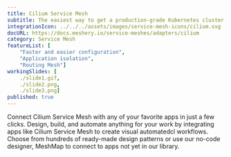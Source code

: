 ```yaml
---
title: Cilium Service Mesh
subtitle: The easiest way to get a production-grade Kubernetes cluster up and running
integrationIcon: ../../../assets/images/service-mesh-icons/cilium.svg
docURL: https://docs.meshery.io/service-meshes/adapters/cilium
category: Service Mesh
featureList: [
    "Faster and easier configuration",
    "Application isolation",
    "Routing Mesh"]
workingSlides: [
    ./slide1.gif,
    ./slide2.png,
    ./slide3.png]
published: true
---
```


<p>
    Connect Cilium Service Mesh with any of your favorite apps in just a few
    clicks. Design, build, and automate anything for your work by
    integrating apps like Cilium Service Mesh to create visual automatedcl
    workflows. Choose from hundreds of ready-made design patterns or use
    our no-code designer, MeshMap to connect to apps not yet in our
    library.
</p>
